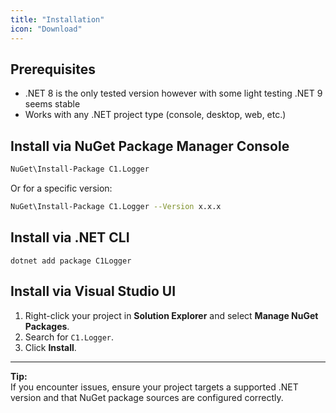 ```yaml
---
title: "Installation"
icon: "Download"
---
```


## Prerequisites

- .NET 8 is the only tested version however with some light testing .NET 9 seems stable
- Works with any .NET project type (console, desktop, web, etc.)

## Install via NuGet Package Manager Console

```bash
NuGet\Install-Package C1.Logger
```

Or for a specific version:

```bash
NuGet\Install-Package C1.Logger --Version x.x.x
```

## Install via .NET CLI

```
dotnet add package C1Logger
```

## Install via Visual Studio UI

1. Right-click your project in **Solution Explorer** and select **Manage NuGet Packages**.
2. Search for `C1.Logger`.
3. Click **Install**.

---

**Tip:**\
If you encounter issues, ensure your project targets a supported .NET version and that NuGet package sources are configured correctly.